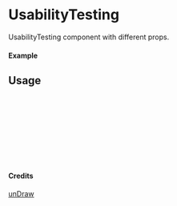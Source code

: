 
<Meta of={UsabilityTesting} title="unDraw/UsabilityTesting" />

# UsabilityTesting

UsabilityTesting component with different props.

#### Example

<Canvas of={UsabilityTesting.Primary} />

## Usage

```ts
import { UsabilityTesting } from "yadl-ui";

const Example = () => {
  return (
      <UsabilityTesting />
  );
};

export default Example;
```

#### Credits
[unDraw](https://undraw.co/illustrations)
